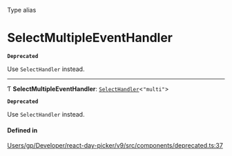 <SectionTitle>Type alias</SectionTitle>

# SelectMultipleEventHandler

<Description>

**`Deprecated`**

Use `SelectHandler` instead.

</Description>

---

Ƭ **SelectMultipleEventHandler**: [`SelectHandler`](/api/types/SelectHandler.md)\<``"multi"``\>

**`Deprecated`**

Use `SelectHandler` instead.

#### Defined in

[Users/gp/Developer/react-day-picker/v9/src/components/deprecated.ts:37](https://github.com/gpbl/react-day-picker/blob/4d332a01b/src/components/deprecated.ts#L37)
